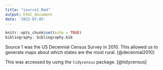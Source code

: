 ```yaml
---
title: "source1.Rmd"
output: html_document
date: '2022-07-05'
---
```


```r
knitr::opts_chunk$set(echo = TRUE)
bibliography: bibliography.bib
```

Source 1 was the US Decennial Census Survey in 2010. This allowed us to generate maps about which states are the most rural. [@decennial2010]

This was accessed by using the `tidycensus` package. [@tidycensus]
